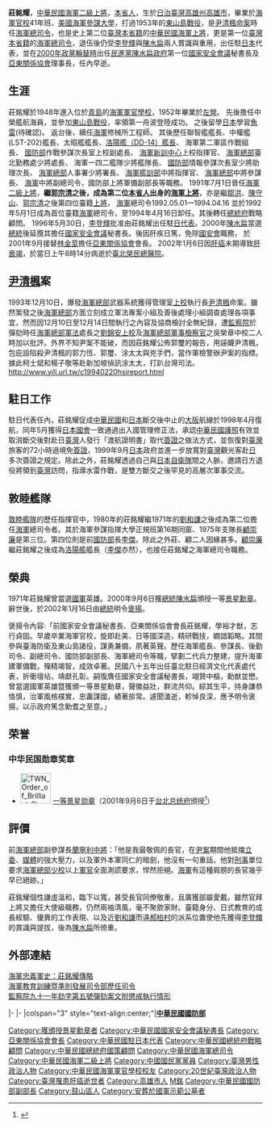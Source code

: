 {{Infobox_Officeholder
| name = 莊銘耀
| image name =Admiral Chuang Ming-yao 海軍二級上將莊銘耀.jpg
| width = 
| Sex = 男
| office1 = {{ROC}}第8任[[中華民國國家安全會議|國家安全會議]]秘書長
| term_start1 = 2000年5月20日
| term_end1 = 2001年8月16日
| predecessor1 = [[殷宗文|殷宗文]]
| successor1 = [[丁渝洲|丁渝洲]]
| office2 = {{ROC}}第7任駐[[日本|日本]][[中華民國駐日本代表|代表]]
| term_start2 = 1996年5月20日
| term_end2 = 1999年12月22日
| predecessor2 = [[林金莖|林金莖]]
| successor2 = [[羅福全|羅福全]]
| office3 = {{flagicon image|ROC Commanding General of Navy Flag.svg}} 第12任[[中華民國海軍司令|海軍總司令]]
| term_start3 = 1992年5月1日
| term_end3 = 1994年4月16日
| predecessor3 = [[葉昌桐|葉昌桐]]
| successor3 = [[顧崇廉|顧崇廉]]
| office4 = {{flagicon image|ROC Ministry of National Defense Flag.svg}} 第13任[[中華民國國防部|國防部]]副部長
| term_start4 = 1991年7月1日
| term_end4 = 1992年4月30日
| minister4 = [[陳履安|陳履安]]
| predecessor4 = [[陳守山|陳守山]]
| successor4 = [[汪多志|汪多志]]
| period =
| party = {{Kmt|19px}}
| nationality = {{EOJ}}（1929－1945）<br>{{ROC}}（1945－至今）
| date of birth =1929年11月16日
| date of death =2002年1月6日
| cause of death = [[過勞|積勞成疾]]、[[肝癌|肝癌]]
| place of birth ={{TWN-JPN}}[[高雄州|高雄州]][[高雄市|高雄市]]
| place of death ={{TWN}}[[臺北市|臺北市]]
| allegiance = {{ROC}}
| branch = [[File:Flag_of_the_Republic_of_China.svg|海軍旗]] [[中華民國海軍|中華民國海軍]]
| rank = [[File:ROCN_Admiral's_Flag.svg|海軍二級上將旗]] [[上將#中華民國|二級上將]]
| serviceyears = 1941年－1996年
| unit =
| commands =  
| battles = 1953年[[東山島戰役|東山島戰役]]<br>[[1996年台海危機|1996年台海危機]]
| awards =
| laterwork =
}}
{{Infobox_Politician_Basic
| educate = 
* [[中華民國海軍軍官學校|海軍軍官學校]]41年班畢業<br><span style="color: blue;">(1952年)</span>
* 海軍指揮參謀學院57年班畢業<br><span style="color: blue;">(1968年)</span>
* [[三軍大學|三軍大學]]戰爭學院62年班畢業<br><span style="color: blue;">(1973年)</span>
* [[美國海軍參謀大學|美國海軍參謀大學]]指揮作戰班研究
| past = 
* [[中華民國海軍|海軍]]142艦隊少將艦隊長<br><span style="color: blue;">(1979年-1980年)</span>
* [[中華民國國防部|國防部]]情報次長室少將助理次長<br><span style="color: blue;">(1980年-1983年)</span>
* 海軍總司令部人事署少將署長<br><span style="color: blue;">(1983年-1984年)</span>
* 海軍艦隊訓練部指揮官<br><span style="color: blue;">(1984年-1985年)</span>
* 海軍艦隊司令部少將參謀長
* 海軍艦隊訓練部中將司令
* 海軍總司令部中將參謀長<br><span style="color: blue;">(1986年-1989年)</span>
* 海軍總司令部中將副總司令<br><span style="color: blue;">(1989年-1991年7月1日)</span>
* 國防部上將軍備副部長<br><span style="color: blue;">(1991年7月1日-1992年5月1日)</span>
* [[行政院國軍退除役官兵輔導委員會|行政院國軍退除役官兵輔導委員會]]委員<br><span style="color: blue;">(1992年2月19日-1992年5月21日)</span>
* 海軍總司令部上將總司令<br><span style="color: blue;">(1992年5月1日-1994年4月16日)</span>
* [[總統府戰略顧問|總統府戰略顧問]]<br><span style="color: blue;">(1994年4月16日-1996年5月19日)</span>
* [[總統府國策顧問|總統府國策顧問]] <br><span style="color: blue;">(1995年12月1日-1996年5月19日)</span>
* [[中國駐日本大使列表|駐日本代表處代表]]<br><span style="color: blue;">(1996年5月20日-1999年12月22日)</span>
* [[國家安全會議_(中華民國)|國家安全會議]]秘書長<br><span style="color: blue;">(2000年5月20日-2001年8月16日)</span>
* [[亞東關係協會|亞東關係協會]]理事長<br><span style="color: blue;">(2001年8月9日-2002年1月6日)</span>
}}
'''莊銘耀'''{{BD|1929年|11月16日|2002年|1月6日|catIdx=Zhuang莊}}，[[中華民國海軍|中華民國海軍]][[二級上將|二級上將]]，[[本省人|本省人]]，生於[[日治臺灣|日治臺灣]][[高雄州|高雄州]][[高雄市|高雄市]]，畢業於[[海軍官校|海軍官校]]41年班、[[美國海軍|美國海軍]][[參謀|參謀]][[大學|大學]]，打過1953年的[[東山島戰役|東山島戰役]]，是[[尹清楓命案|尹清楓命案]]時任[[中華民國海軍司令|海軍總司令]]，也是史上第二位[[本省人|臺灣本省籍]]的[[中華民國海軍|中華民國海軍]][[上將|上將]]，更是第一位[[本省人|臺灣本省籍]]的[[中華民國海軍司令|海軍總司令]]，退伍後仍受[[李登輝|李登輝]]與[[陳水扁|陳水扁]]兩人賞識與重用，出任駐[[日本|日本]]代表，並在[[2000年中華民國總統選舉|2000年政黨輪替時]]出任[[民主進步黨|民進黨]][[陳水扁政府|陳水扁政府]]第一位[[國家安全會議_(中華民國)|國家安全會議]]秘書長及[[亞東關係協會|亞東關係協會]]理事長，任內早逝。

== 生涯 ==
莊銘耀於1948年進入位於[[青島|青島]]的[[海軍軍官學校|海軍軍官學校]]，1952年畢業於[[左營區|左營]]。
先後擔任中榮艦航海員，並參加[[東山島戰役|東山島戰役]]，率領第一舟波登陸成功。
之後留學[[日本|日本]]學習[[魚雷|魚雷]](待確認)。
返台後，續任[[中華民國海軍|海軍]]修械所工程師。
其後歷任聯智艦艦長、中權艦(LST-202)艦長、太昭艦艦長、[[洛陽號驅逐艦_(1954年)|洛陽艦（DD-14）艦長]]、
海軍第二軍區作戰組長、
[[中華民國國防部|國防部]]作戰參謀次長室上校副處長、
[[海軍新訓中心|海軍新訓中心]]上校指揮官、
[[國防部海軍司令部|海軍總部]]臺北勤務處少將處長、
海軍一四二艦隊少將艦隊長、
[[中華民國國防部|國防部]]情報參謀次長室少將助理次長、
[[國防部海軍司令部|海軍總部]]人事署少將署長、
[[海軍艦訓部|海軍艦訓部]]中將指揮官、
[[國防部海軍司令部|海軍總部]]中將參謀長、
[[中華民國海軍|海軍]]中將副總司令，國防部上將軍備副部長等職務。
1991年7月1日晉任[[中華民國海軍|海軍]][[二級上將|二級上將]]，'''繼[[郭宗清|郭宗清]]之後，成為第二位[[本省人|本省人]]出身的[[中華民國海軍|海軍]][[上將|上將]]'''，亦是繼[[鄒洪|鄒洪]]、[[陳守山|陳守山]]、[[郭宗清|郭宗清]]之後第四位臺籍[[上將|上將]]，
[[中華民國海軍|海軍]]總司令1992.05.01—1994.04.16  並於1992年5月1日成為首位臺籍[[中華民國海軍|海軍]]總司令，至1994年4月16日卸任。其後轉任[[中華民國總統府|總統府]]戰略顧問。
1996年5月30日，[[李登輝|李登輝]]批准由莊銘耀出任駐[[日本|日]][[中國駐日本大使列表|代表]]。2000年[[陳水扁|陳水扁]]當選[[中華民國總統|總統]]後延攬其擔任[[中華民國國家安全會議|國家安全會議]]秘書長。後因肝疾日篤，免除[[中華民國國家安全會議|國安會]]職務，
於2001年9月接替[[林金莖|林金莖]]擔任[[亞東關係協會|亞東關係協會]]會長。
2002年1月6日因[[肝癌|肝癌]]末期導致[[器官衰竭|肝衰竭]]，於當日上午8時14分病逝於[[臺北榮民總醫院|臺北榮民總醫院]]。

== [[尹清楓|尹清楓]]案 ==
1993年12月10日，爆發[[國防部海軍司令部|海軍總部]]武器系統獲得管理室[[上校|上校]]執行長[[尹清楓|尹清楓]]命案。雖然案發之後[[國防部海軍司令部|海軍總部]]方面立刻成立軍法專案小組及善後處理小組調查處理各項事宜，然而因12月10日至12月14日間執行之內容及協商檢討全無紀錄，遭[[監察院|監察院]]於彈劾時任[[國防部海軍司令部|海軍總部]][[軍法|軍法]]處長之[[劉錦安|劉錦安]][[上校|上校]]及[[國防部海軍司令部|海軍總部]][[軍事檢察官|軍事檢察官]]之吳榮章中校二人時加以批評。外界不知尹案不能破，而因莊銘耀公佈郭璽的報告，用誣衊尹清楓，包庇設陷殺尹清楓的郭力恆、郭璽、涂太太與兇手們，當作軍檢警辦尹案的指標。據此柯士斌和楊子敬等赴新加坡偵訊涂太太，打趴台灣司法。
http://www.yili.url.tw/c19940220hsireport.html

== 駐日工作 ==
駐日代表任內，莊銘耀促成[[中華民國|中華民國]]和[[日本|日本]]斷交後中止的[[大阪市|大阪]]航線於1998年4月復航，同年5月獲得[[日本國會|日本國會]]一致通過出入國管理修正法，承認[[中華民國護照|中華民國護照]]有效並取消斷交後對赴日[[臺灣|臺灣]]人發行「渡航證明書」取代[[簽證|簽證]]之做法方式，並恢復對[[臺灣|臺灣]]旅客的72小時過境免[[簽證|簽證]]，1999年9月[[日本|日本]]政府並進一步放寬對[[臺灣|臺灣]]觀光客赴[[日本|日]]多次簽證之規定。除此之外，莊銘耀透過自己與[[日本自衛隊|日本自衛隊]]間之人脈，邀請日方退役將領到[[臺灣|臺灣]]訪問，指導水雷作戰，是雙方斷交之後罕見的高層次軍事交流。

== 敦睦艦隊 ==
[[敦睦遠航訓練支隊|敦睦艦隊]]的歷任指揮官中，1980年的莊銘耀繼1971年的[[劉和謙|劉和謙]]之後成為第二位擔任[[中華民國海軍|海軍]]總司令者。其於海軍參謀指揮大學正規班第16期同窗、1975年支隊長[[顧崇廉|顧崇廉]]是第三位。第四位則是前[[中華民國國防部|國防部]]長[[李傑_(台灣)|李傑]]。除此之外莊、顧二人因緣甚多。[[顧崇廉|顧崇廉]]繼莊銘耀之後成為[[洛陽艦|洛陽艦]]艦長（[[李傑_(台灣)|李傑]]亦然），也接任莊銘耀之海軍總司令職務。

== 榮典 ==
1971年莊銘耀曾當選[[中華民國國軍|國軍]]英雄。2000年9月6日獲[[中華民國總統|總統]][[陳水扁|陳水扁]]頒授一等[[景星勳章|景星勳章]]。辭世後，於2002年1月16日由[[中華民國總統|總統]]明令[[褒揚令|褒揚]]。

褒揚令內容:「前國家安全會議秘書長、亞東關係協會會長莊銘耀，學裕才猷，志行貞固。早歲卒業海軍官校，旋即赴美、日等國深造，精研戰技，嫺諳韜略。其間參與臺海防衛及東山島諸役，謀勇兼備，夙著英聲。歷任海軍艦長、參謀長、後勤司令、副總司令、國防部副部長、海軍總司令等職，擘劃二代兵力整建，提升海軍建軍備戰，殫精竭智，成效卓著。民國八十五年出任臺北駐日經濟文化代表處代表，折衝壇坫，靖獻孔彰。嗣復膺任國家安全會議秘書長，翊贊中樞，勳猷並懋。曾當選國軍英雄暨獲頒一等景星勳章，聲徽益壯，群流共仰。綜其生平，持身謙恭恪慎，治軍風格樸實，忠藎謀國，績著旂常。遽聞溘逝，軫悼良深，應予明令褒揚，以示政府篤念勳耆之至意。」

==荣誉==
===中华民国勋章奖章===
* [[File:TWN_Order_of_Brilliant_Star_1Class_BAR.svg|60px]] [[景星勋章|一等景星勋章]]（2001年9月6日于[[台北市|台北]][[总统府_(台湾)|总统府]]颁授<ref>{{cite web |url=https://www.president.gov.tw/NEWS/2242 |title=總統頒授莊銘耀、丁渝洲勳章 |publisher=中华民国总统府 |date=2001-09-06 |accessdate=2021-09-11 |archive-date= |archive-url= |dead-url=no}}</ref>）

== 評價 ==
前[[中華民國海軍|海軍總部]]副參謀長[[蘭寧利|蘭寧利]][[中將|中將]]：「他是我最敬佩的長官，在[[尹案|尹案]]期間他抵擋[[立委|立委]]、[[媒體|媒體]]的強大壓力，以及軍外本軍同仁的暗劍，他沒有一句重話。他對[[刑事|刑事]]單位要求[[國防部海軍司令部|海軍總部]][[少校|少校]]以上[[軍官|軍官]]全面測謊要求，悍然拒絕。[[中華民國海軍|海軍]]有這種肩膀的長官幾乎早已絕跡。」

莊銘耀個性謙虛溫和，臨下以寬，甚受長官同僚敬重，且廣獲部屬愛戴。雖然官拜上將又擔任大使級職務，仍然兩袖清風，毫不聚歛家財。臺籍身分、日式教育的成長經驗、優異的工作表現、以及近[[劉和謙|劉和謙]]而遠[[郝柏村|郝柏村]]的派系位置使他先獲得[[李登輝|李登輝]]的賞識與提拔，後為[[陳水扁|陳水扁]]所倚重。

==外部連結==
[http://navy.mnd.gov.tw/Publication.aspx?CurrentNodeID=516&Level=2&PublicID=2181 海軍忠義軍史：莊銘耀傳略]<br />
[https://web.archive.org/web/20061030093202/http://nec.mnd.gov.tw/Publication.aspx?CurrentNodeID=554&Level=1 海軍教育訓練暨準則發展司令部歷任司令]<br />
[https://web.archive.org/web/20070927004908/http://www.cy.gov.tw/record/3-4-4_PDF/91_005.pdf 監察院九十一年劾字第五號彈劾案文附懲戒執行情形]

{{start box}}
{{s-off}}
|-
{{s-before|[[林金莖|林金莖]]}}
{{s-title|[[中國駐日本大使列表|中華民國駐日代表]]|1996年5月30日—1999年12月22日}}
{{s-after|[[羅福全|羅福全]]}}
{{s-before|[[殷宗文|殷宗文]]}}
{{s-title|[[中華民國國家安全會議|國家安全會議]]秘書長|2000年5月20日—2001年8月16日}}
{{s-after|[[丁渝洲|丁渝洲]]}}
{{s-mil}}
|-
|colspan="3" style="text-align:center;"|'''[[中華民國|中華民國]][[中華民國國防部|國防部]]'''
{{s-before|[[葉昌桐|葉昌桐]]}}
{{s-title|[[中華民國海軍|中華民國海軍]]總司令<br><small>第十二任<br>1992年5月1日至1993年4月16日</small>}}
{{s-after|[[顧崇廉|顧崇廉]]}}
{{end box}}
{{中華民國海軍司令}}

{{DEFAULTSORT:Zhuang莊}}
[[Category:獲頒授景星勳章者|Category:獲頒授景星勳章者]]
[[Category:中華民國國家安全會議秘書長|Category:中華民國國家安全會議秘書長]]
[[Category:亞東關係協會會長|Category:亞東關係協會會長]]
[[Category:中華民國駐日本代表|Category:中華民國駐日本代表]]
[[Category:中華民國總統府戰略顧問|Category:中華民國總統府戰略顧問]]
[[Category:中華民國總統府國策顧問|Category:中華民國總統府國策顧問]]
[[Category:中華民國海軍總司令|Category:中華民國海軍總司令]]
[[Category:中華民國海軍二級上將|Category:中華民國海軍二級上將]]
[[Category:中國國民黨黨員|Category:中國國民黨黨員]]
[[Category:臺灣男性政治人物|Category:臺灣男性政治人物]]
[[Category:中華民國海軍軍官學校校友|Category:中華民國海軍軍官學校校友]]
[[Category:20世紀臺灣政治人物|Category:20世紀臺灣政治人物]]
[[Category:臺灣罹患肝癌逝世者|Category:臺灣罹患肝癌逝世者]]
[[Category:高雄市人|Category:高雄市人]]
[[Category:莊姓|M銘]]
[[Category:中華民國國防部副部長|Category:中華民國國防部副部長]]
[[Category:鼓山區人|Category:鼓山區人]]
[[Category:安葬於國軍示範公墓者|Category:安葬於國軍示範公墓者]]